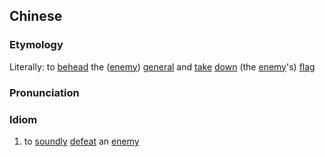 {{also|斩将搴旗}}
==Chinese==
{{zh-forms|s=斩将搴旗}}

===Etymology===
Literally: to [[behead]] the ([[enemy]]) [[general]] and [[take]] [[down]] (the [[enemy]]'s) [[flag]]

===Pronunciation===
{{zh-pron
|m=zhǎnjiàngqiānqí
|cat=id
}}

===Idiom===
{{zh-idiom}}

# to [[soundly]] [[defeat]] an [[enemy]]